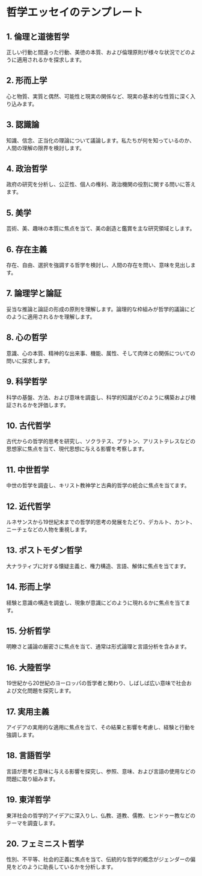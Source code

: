 # 哲学エッセイのテンプレート


<div style={{ width: "100%", padding: 20, height: "70vh" }}>
  <Chat
    welcome={"こんにちは、何種類のテンプレートについて議論したいですか？"}
    teacherName={"アレックス"}
    systemPrompt={"このユーザーが求めているエッセイのテンプレートを見つけるのを手伝ってください！"}
  />
</div>

## 1. 倫理と道徳哲学

正しい行動と間違った行動、美徳の本質、および倫理原則が様々な状況でどのように適用されるかを探求します。

## 2. 形而上学

心と物質、実質と偶然、可能性と現実の関係など、現実の基本的な性質に深く入り込みます。

## 3. 認識論

知識、信念、正当化の理論について議論します。私たちが何を知っているのか、人間の理解の限界を検討します。

## 4. 政治哲学

政府の研究を分析し、公正性、個人の権利、政治機関の役割に関する問いに答えます。

## 5. 美学

芸術、美、趣味の本質に焦点を当て、美の創造と鑑賞を主な研究領域とします。

## 6. 存在主義

存在、自由、選択を強調する哲学を検討し、人間の存在を問い、意味を見出します。

## 7. 論理学と論証

妥当な推論と論証の形成の原則を理解します。論理的な枠組みが哲学的議論にどのように適用されるかを理解します。

## 8. 心の哲学

意識、心の本質、精神的な出来事、機能、属性、そして肉体との関係についての問いに探求します。

## 9. 科学哲学

科学の基盤、方法、および意味を調査し、科学的知識がどのように構築および検証されるかを評価します。

## 10. 古代哲学

古代からの哲学的思考を研究し、ソクラテス、プラトン、アリストテレスなどの思想家に焦点を当て、現代思想に与える影響を考察します。

## 11. 中世哲学

中世の哲学を調査し、キリスト教神学と古典的哲学の統合に焦点を当てます。

## 12. 近代哲学

ルネサンスから19世紀末までの哲学的思考の発展をたどり、デカルト、カント、ニーチェなどの人物を重視します。

## 13. ポストモダン哲学

大ナラティブに対する懐疑主義と、権力構造、言語、解体に焦点を当てます。

## 14. 形而上学

経験と意識の構造を調査し、現象が意識にどのように現れるかに焦点を当てます。

## 15. 分析哲学

明瞭さと議論の厳密さに焦点を当て、通常は形式論理と言語分析を含みます。

## 16. 大陸哲学

19世紀から20世紀のヨーロッパの哲学者と関わり、しばしば広い意味で社会および文化問題を探究します。

## 17. 実用主義

アイデアの実用的な適用に焦点を当て、その結果と影響を考慮し、経験と行動を強調します。

## 18. 言語哲学

言語が思考と意味に与える影響を探究し、参照、意味、および言語の使用などの問題に取り組みます。

## 19. 東洋哲学

東洋社会の哲学的アイデアに深入りし、仏教、道教、儒教、ヒンドゥー教などのテーマを調査します。

## 20. フェミニスト哲学

性別、不平等、社会的正義に焦点を当て、伝統的な哲学的概念がジェンダーの偏見をどのように助長しているかを分析します。

